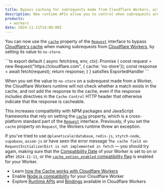```yaml
---
title: Bypass caching for subrequests made from Cloudflare Workers, with Request.cache
description: New runtime APIs allow you to control when subrequests are cached, increasing compatibility with popular NPM packages
products: 
  - workers
date: 2024-11-11T14:00:00Z
---
```



You can now use the [`cache`](/workers/runtime-apis/request/#options) property of the [`Request`](/workers/runtime-apis/request/) interface to bypass [Cloudflare's cache](/workers/reference/how-the-cache-works/) when making subrequests from [Cloudflare Workers](/workers), by setting its value to `no-store`.

<TypeScriptExample filename="index.ts">
```ts
export default {
  async fetch(req, env, ctx): Promise<Response> {
		const request = new Request("https://cloudflare.com", { cache: 'no-store'});
		const response = await fetch(request);
    return response;
  }
} satisfies ExportedHandler<Environment>
```
</TypeScriptExample>

When you set the value to `no-store` on a subrequest made from a Worker, the Cloudflare Workers runtime will not check whether a match exists in the cache, and not add the response to the cache, even if the response includes directives in the `Cache-Control` HTTP header that otherwise indicate that the response is cacheable.

This increases compatibility with NPM packages and JavaScript frameworks that rely on setting the [`cache`](/workers/runtime-apis/request/#options) property, which is a cross-platform standard part of the [`Request`](/workers/runtime-apis/request/) interface. Previously, if you set the `cache` property on `Request`, the Workers runtime threw an exception.

If you've tried to use `@planetscale/database`, `redis-js`, `stytch-node`, `supabase`, `axiom-js` or have seen the error message `The cache field on RequestInitializerDict is not implemented in fetch` — you should try again, making sure that the [Compatibility Date](/workers/configuration/compatibility-dates/) of your Worker is set to on or after `2024-11-11`, or the [`cache_option_enabled` compatibility flag](/workers/configuration/compatibility-flags/#enable-cache-no-store-http-standard-api) is enabled for your Worker.

* Learn [how the Cache works with Cloudflare Workers](/workers/reference/how-the-cache-works/)
* Enable [Node.js compatibility](/workers/runtime-apis/nodejs/) for your Cloudflare Worker
* Explore [Runtime APIs](/workers/runtime-apis/) and [Bindings](/workers/runtime-apis/bindings/) available in Cloudflare Workers
